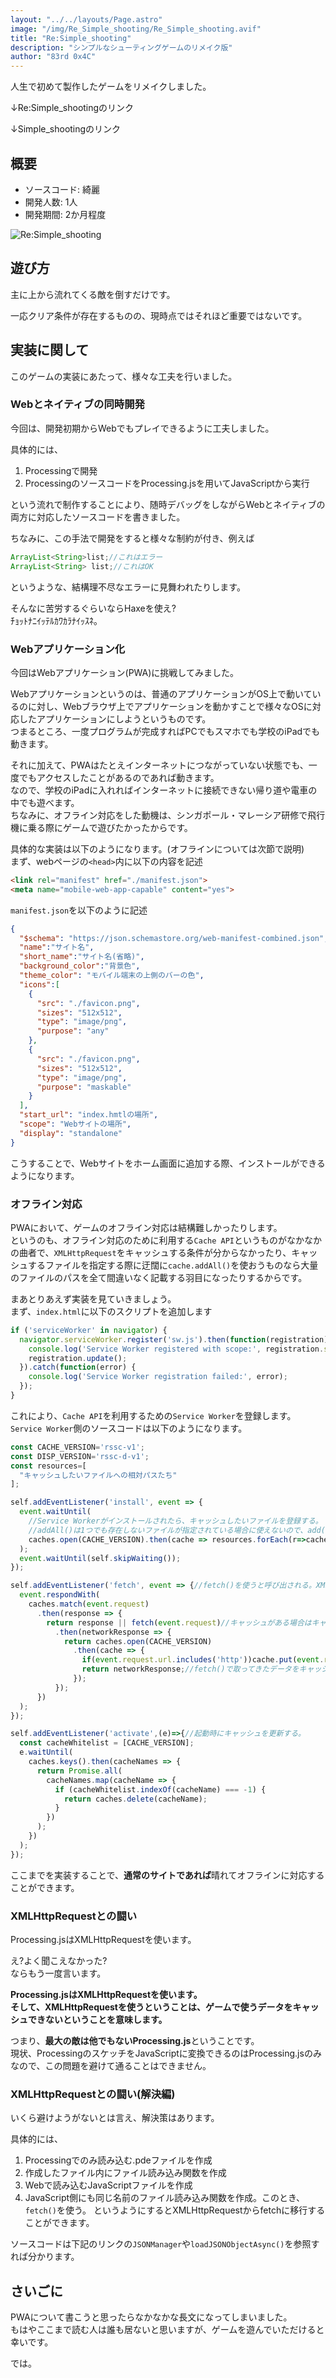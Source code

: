 ```yaml
---
layout: "../../layouts/Page.astro"
image: "/img/Re_Simple_shooting/Re_Simple_shooting.avif"
title: "Re:Simple_shooting"
description: "シンプルなシューティングゲームのリメイク版"
author: "83rd 0x4C"
---
```


人生で初めて製作したゲームをリメイクしました。

↓Re:Simple_shootingのリンク
<Card url="https://asynchronous-0x4c.github.io/Re_Simple_shooting/" />

↓Simple_shootingのリンク
<Card url="https://asynchronous-0x4c.github.io/Simple_shooting_on_web/" />

## 概要
- ソースコード: 綺麗
- 開発人数: 1人
- 開発期間: 2か月程度

![Re:Simple_shooting](/img/Re_Simple_shooting/Re_Simple_shooting.avif)

## 遊び方
主に上から流れてくる敵を倒すだけです。

一応クリア条件が存在するものの、現時点ではそれほど重要ではないです。

## 実装に関して
このゲームの実装にあたって、様々な工夫を行いました。

### Webとネイティブの同時開発
今回は、開発初期からWebでもプレイできるように工夫しました。

具体的には、
1. Processingで開発
2. ProcessingのソースコードをProcessing.jsを用いてJavaScriptから実行

という流れで制作することにより、随時デバッグをしながらWebとネイティブの両方に対応したソースコードを書きました。

ちなみに、この手法で開発をすると様々な制約が付き、例えば
```java
ArrayList<String>list;//これはエラー
ArrayList<String> list;//これはOK
```
というような、結構理不尽なエラーに見舞われたりします。

そんなに苦労するぐらいならHaxeを使え?<br/>
ﾁｮｯﾄﾅﾆｲｯﾃﾙｶﾜｶﾗﾅｲｯｽﾈ。

### Webアプリケーション化
今回はWebアプリケーション(PWA)に挑戦してみました。

Webアプリケーションというのは、普通のアプリケーションがOS上で動いているのに対し、Webブラウザ上でアプリケーションを動かすことで様々なOSに対応したアプリケーションにしようというものです。<br/>
つまるところ、一度プログラムが完成すればPCでもスマホでも学校のiPadでも動きます。

それに加えて、PWAはたとえインターネットにつながっていない状態でも、一度でもアクセスしたことがあるのであれば動きます。<br/>
なので、学校のiPadに入れればインターネットに接続できない帰り道や電車の中でも遊べます。<br/>
ちなみに、オフライン対応をした動機は、シンガポール・マレーシア研修で飛行機に乗る際にゲームで遊びたかったからです。

具体的な実装は以下のようになります。(オフラインについては次節で説明)<br/>
まず、webページの`<head>`内に以下の内容を記述
```html
<link rel="manifest" href="./manifest.json">
<meta name="mobile-web-app-capable" content="yes">
```
`manifest.json`を以下のように記述
```json
{
  "$schema": "https://json.schemastore.org/web-manifest-combined.json",
  "name":"サイト名",
  "short_name":"サイト名(省略)",
  "background_color":"背景色",
  "theme_color": "モバイル端末の上側のバーの色",
  "icons":[
    {
      "src": "./favicon.png",
      "sizes": "512x512",
      "type": "image/png",
      "purpose": "any"
    },
    {
      "src": "./favicon.png",
      "sizes": "512x512",
      "type": "image/png",
      "purpose": "maskable"
    }
  ],
  "start_url": "index.hmtlの場所",
  "scope": "Webサイトの場所",
  "display": "standalone"
}
```
こうすることで、Webサイトをホーム画面に追加する際、インストールができるようになります。

### オフライン対応
PWAにおいて、ゲームのオフライン対応は結構難しかったりします。<br/>
というのも、オフライン対応のために利用する`Cache API`というものがなかなかの曲者で、`XMLHttpRequest`をキャッシュする条件が分からなかったり、キャッシュするファイルを指定する際に迂闊に`cache.addAll()`を使おうものなら大量のファイルのパスを全て間違いなく記載する羽目になったりするからです。

まあとりあえず実装を見ていきましょう。<br/>
まず、`index.html`に以下のスクリプトを追加します
```javascript
if ('serviceWorker' in navigator) {
  navigator.serviceWorker.register('sw.js').then(function(registration) {
    console.log('Service Worker registered with scope:', registration.scope);
    registration.update();
  }).catch(function(error) {
    console.log('Service Worker registration failed:', error);
  });
}
```
これにより、`Cache API`を利用するための`Service Worker`を登録します。<br/>
`Service Worker`側のソースコードは以下のようになります。
```javascript
const CACHE_VERSION='rssc-v1';
const DISP_VERSION='rssc-d-v1';
const resources=[
  "キャッシュしたいファイルへの相対パスたち"
];

self.addEventListener('install', event => {
  event.waitUntil(
    //Service Workerがインストールされたら、キャッシュしたいファイルを登録する。
    //addAll()は1つでも存在しないファイルが指定されている場合に使えないので、add()で代用するのがおすすめ。
    caches.open(CACHE_VERSION).then(cache => resources.forEach(r=>cache.add(r)))
  );
  event.waitUntil(self.skipWaiting());
});

self.addEventListener('fetch', event => {//fetch()を使うと呼び出される。XMLHttpRequestは呼び出されたり呼び出されなかったり。
  event.respondWith(
    caches.match(event.request)
      .then(response => {
        return response || fetch(event.request)//キャッシュがある場合はキャッシュを使用、ない場合はfetch()で取ってくる
          .then(networkResponse => {
            return caches.open(CACHE_VERSION)
              .then(cache => {
                if(event.request.url.includes('http'))cache.put(event.request, networkResponse.clone());
                return networkResponse;//fetch()で取ってきたデータをキャッシュ
              });
          });
      })
  );
});

self.addEventListener('activate',(e)=>{//起動時にキャッシュを更新する。
  const cacheWhitelist = [CACHE_VERSION];
  e.waitUntil(
    caches.keys().then(cacheNames => {
      return Promise.all(
        cacheNames.map(cacheName => {
          if (cacheWhitelist.indexOf(cacheName) === -1) {
            return caches.delete(cacheName);
          }
        })
      );
    })
  );
});
```
ここまでを実装することで、**通常のサイトであれば**晴れてオフラインに対応することができます。

### XMLHttpRequestとの闘い
Processing.jsはXMLHttpRequestを使います。

え?よく聞こえなかった?<br/>
ならもう一度言います。

**Processing.jsはXMLHttpRequestを使います。**<br/>
**そして、XMLHttpRequestを使うということは、ゲームで使うデータをキャッシュできないということを意味します。**

つまり、**最大の敵は他でもないProcessing.js**ということです。<br/>
現状、ProcessingのスケッチをJavaScriptに変換できるのはProcessing.jsのみなので、この問題を避けて通ることはできません。

### XMLHttpRequestとの闘い(解決編)
いくら避けようがないとは言え、解決策はあります。

具体的には、
1. Processingでのみ読み込む.pdeファイルを作成
2. 作成したファイル内にファイル読み込み関数を作成
3. Webで読み込むJavaScriptファイルを作成
4. JavaScript側にも同じ名前のファイル読み込み関数を作成。このとき、`fetch()`を使う。
というようにするとXMLHttpRequestからfetchに移行することができます。

ソースコードは下記のリンクの`JSONManager`や`loadJSONObjectAsync()`を参照すれば分かります。
<Card url="https://github.com/Asynchronous-0x4C/Re_Simple_shooting/blob/20a7b8b9979d332c7c40d64bbbd6d2398f5ef549/Wrapper.pde#L176" />

<Card url="https://github.com/Asynchronous-0x4C/Re_Simple_shooting/blob/20a7b8b9979d332c7c40d64bbbd6d2398f5ef549/js/wrapper.js#L23" />

## さいごに
PWAについて書こうと思ったらなかなかな長文になってしまいました。<br/>
もはやここまで読む人は誰も居ないと思いますが、ゲームを遊んでいただけると幸いです。

では。